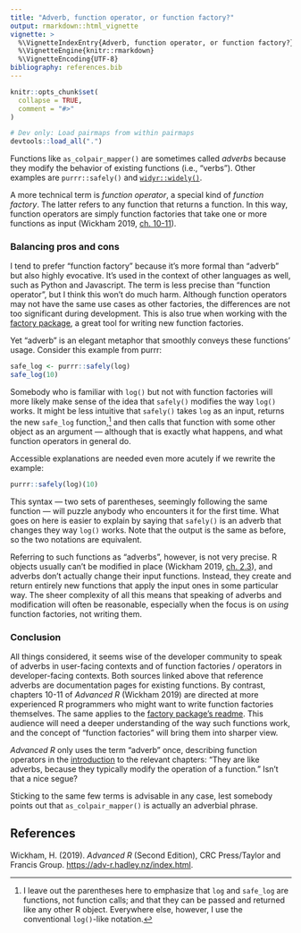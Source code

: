 ```yaml
---
title: "Adverb, function operator, or function factory?"
output: rmarkdown::html_vignette
vignette: >
  %\VignetteIndexEntry{Adverb, function operator, or function factory?}
  %\VignetteEngine{knitr::rmarkdown}
  %\VignetteEncoding{UTF-8}
bibliography: references.bib
---
```


```r
knitr::opts_chunk$set(
  collapse = TRUE,
  comment = "#>"
)
```

```r
# Dev only: Load pairmaps from within pairmaps
devtools::load_all(".")
```

Functions like `as_colpair_mapper()` are sometimes called *adverbs* because they modify the behavior of existing functions (i.e., "verbs"). Other examples are `purrr::safely()` and [`widyr::widely()`](https://juliasilge.github.io/widyr/reference/widely.html).

A more technical term is *function operator*, a special kind of *function factory*. The latter refers to any function that returns a function. In this way, function operators are simply function factories that take one or more functions as input (Wickham 2019, [ch. 10-11](https://adv-r.hadley.nz/function-factories.html)).

### Balancing pros and cons

I tend to prefer "function factory" because it's more formal than "adverb" but also highly evocative. It's used in the context of other languages as well, such as Python and Javascript. The term is less precise than "function operator", but I think this won't do much harm. Although function operators may not have the same use cases as other factories, the differences are not too significant during development. This is also true when working with the [factory package](https://github.com/jonthegeek/factory), a great tool for writing new function factories.

Yet "adverb" is an elegant metaphor that smoothly conveys these functions' usage. Consider this example from purrr:

```r
safe_log <- purrr::safely(log)
safe_log(10)
```

Somebody who is familiar with `log()` but not with function factories will more likely make sense of the idea that `safely()` modifies the way `log()` works. It might be less intuitive that `safely()` takes `log` as an input, returns the new `safe_log` function,[^1] and then calls that function with some other object as an argument --- although that is exactly what happens, and what function operators in general do.

[^1]: I leave out the parentheses here to emphasize that `log` and `safe_log` are functions, not function calls; and that they can be passed and returned like any other R object. Everywhere else, however, I use the conventional `log()`-like notation.

Accessible explanations are needed even more acutely if we rewrite the example:

```r
purrr::safely(log)(10)
```

This syntax --- two sets of parentheses, seemingly following the same function --- will puzzle anybody who encounters it for the first time. What goes on here is easier to explain by saying that `safely()` is an adverb that changes they way `log()` works. Note that the output is the same as before, so the two notations are equivalent.

Referring to such functions as "adverbs", however, is not very precise. R objects usually can't be modified in place (Wickham 2019, [ch. 2.3](https://adv-r.hadley.nz/names-values.html#copy-on-modify)), and adverbs don't actually change their input functions. Instead, they create and return entirely new functions that apply the input ones in some particular way. The sheer complexity of all this means that speaking of adverbs and modification will often be reasonable, especially when the focus is on *using* function factories, not writing them.

### Conclusion

All things considered, it seems wise of the developer community to speak of adverbs in user-facing contexts and of function factories / operators in developer-facing contexts. Both sources linked above that reference adverbs are documentation pages for existing functions. By contrast, chapters 10-11 of *Advanced R* (Wickham 2019) are directed at more experienced R programmers who might want to write function factories themselves. The same applies to the [factory package's readme](https://github.com/jonthegeek/factory). This audience will need a deeper understanding of the way such functions work, and the concept of "function factories" will bring them into sharper view.

*Advanced R* only uses the term "adverb" once, describing function operators in the [introduction](https://adv-r.hadley.nz/fp.html) to the relevant chapters: "They are like adverbs, because they typically modify the operation of a function." Isn't that a nice segue?

Sticking to the same few terms is advisable in any case, lest somebody points out that `as_colpair_mapper()` is actually an adverbial phrase.

## References

Wickham, H. (2019). *Advanced R* (Second Edition), CRC Press/Taylor and Francis Group. <https://adv-r.hadley.nz/index.html>.
